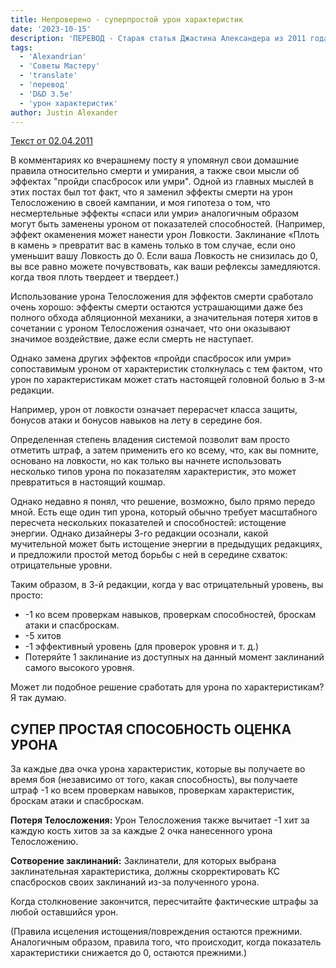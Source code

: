 ```yaml
---
title: Непроверено - суперпростой урон характеристик
date: '2023-10-15'
description: 'ПЕРЕВОД - Старая статья Джастина Александера из 2011 года про то как упростить учет урон характеристикам в 3.5 редакции #alexandrian #abilitydamage #abilitydrain #dnd35e #dnd3e #travel #translate'
tags:
  - 'Alexandrian'
  - 'Советы Мастеру'
  - 'translate'
  - 'перевод'
  - 'D&D 3.5e'
  - 'урон характеристик'
author: Justin Alexander
---
```


[Текст от 02.04.2011](https://thealexandrian.net/wordpress/4777/roleplaying-games/untested-super-simple-ability-score-damage)

В комментариях ко вчерашнему посту я упомянул свои домашние правила относительно смерти и умирания, а также свои мысли об эффектах "пройди спасбросок или умри". Одной из главных мыслей в этих постах был тот факт, что я заменил эффекты смерти на урон Телосложению в своей кампании, и моя гипотеза о том, что несмертельные эффекты «спаси или умри» аналогичным образом могут быть заменены уроном от показателей способностей. (Например, эффект окаменения может нанести урон Ловкости. Заклинание «Плоть в камень » превратит вас в камень только в том случае, если оно уменьшит вашу Ловкость до 0. Если ваша Ловкость не снизилась до 0, вы все равно можете почувствовать, как ваши рефлексы замедляются. когда твоя плоть твердеет и твердеет.)

Использование урона Телосложения для эффектов смерти сработало очень хорошо: эффекты смерти остаются устрашающими даже без полного обхода абляционной механики, а значительная потеря хитов в сочетании с уроном Телосложения означает, что они оказывают значимое воздействие, даже если смерть не наступает.

Однако замена других эффектов «пройди спасбросок или умри» сопоставимым уроном от характеристик столкнулась с тем фактом, что урон по характеристикам может стать настоящей головной болью в 3-м редакции.

Например, урон от ловкости означает перерасчет класса защиты, бонусов атаки и бонусов навыков на лету в середине боя.

Определенная степень владения системой позволит вам просто отметить штраф, а затем применить его ко всему, что, как вы помните, основано на ловкости, но как только вы начнете использовать несколько типов урона по показателям характеристик, это может превратиться в настоящий кошмар.

Однако недавно я понял, что решение, возможно, было прямо передо мной. Есть еще один тип урона, который обычно требует масштабного пересчета нескольких показателей и способностей: истощение энергии. Однако дизайнеры 3-го редакции осознали, какой мучительной может быть истощение энергии в предыдущих редакциях, и предложили простой метод борьбы с ней в середине схваток: отрицательные уровни.

Таким образом, в 3-й редакции, когда у вас отрицательный уровень, вы просто:

- -1 ко всем проверкам навыков, проверкам способностей, броскам атаки и спасброскам.
- -5 хитов
- -1 эффективный уровень (для проверок уровня и т. д.)
- Потеряйте 1 заклинание из доступных на данный момент заклинаний самого высокого уровня.

Может ли подобное решение сработать для урона по характеристикам? Я так думаю.

## СУПЕР ПРОСТАЯ СПОСОБНОСТЬ ОЦЕНКА УРОНА

За каждые два очка урона характеристик, которые вы получаете во время боя (независимо от того, какая способность), вы получаете штраф -1 ко всем проверкам навыков, проверкам характеристик, броскам атаки и спасброскам.

**Потеря Телосложения:** Урон Телосложения также вычитает -1 хит за каждую кость хитов за за каждые 2 очка нанесенного урона Телосложению.

**Сотворение заклинаний:** Заклинатели, для которых выбрана заклинательная характеристика, должны скорректировать КС спасбросков своих заклинаний из-за полученного урона.

Когда столкновение закончится, пересчитайте фактические штрафы за любой оставшийся урон.

(Правила исцеления истощения/повреждения остаются прежними. Аналогичным образом, правила того, что происходит, когда показатель характеристики снижается до 0, остаются прежними.)
